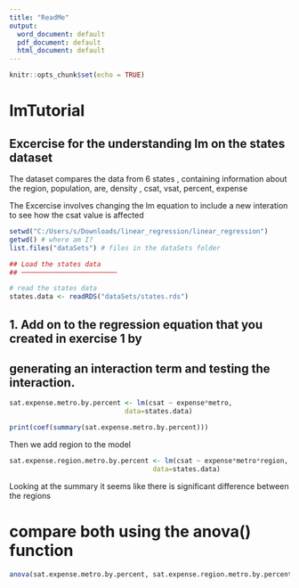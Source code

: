 ---
title: "ReadMe"
output:
  word_document: default
  pdf_document: default
  html_document: default
---

```{r setup, include=FALSE}
knitr::opts_chunk$set(echo = TRUE)
```

# lmTutorial

## Excercise for the understanding lm on the states dataset

The dataset compares the data from 6 states , containing information about the region, population, are, density , csat, vsat, percent, expense

The Excercise involves changing the lm equation to include a new interation to see how the csat value is affected



```{r}
setwd("C:/Users/s/Downloads/linear_regression/linear_regression")
getwd() # where am I?
list.files("dataSets") # files in the dataSets folder

## Load the states data
## ────────────────────────

# read the states data
states.data <- readRDS("dataSets/states.rds") 
```


##   1. Add on to the regression equation that you created in exercise 1 by
##      generating an interaction term and testing the interaction.

```{r}
sat.expense.metro.by.percent <- lm(csat ~ expense*metro,
                             data=states.data) 

print(coef(summary(sat.expense.metro.by.percent)))
```

Then we add  region to the model

```{r}
sat.expense.region.metro.by.percent <- lm(csat ~ expense*metro*region,
                                    data=states.data)

```

Looking at the summary it seems like there is significant difference between the regions


# compare both using the anova() function

```{r}
anova(sat.expense.metro.by.percent, sat.expense.region.metro.by.percent)
```